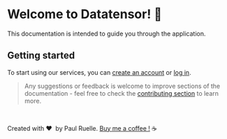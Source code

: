 # Welcome to Datatensor! 👋

This documentation is intended to guide you through the application.

## Getting started

To start using our services, you can <a href="/register" target="_blank">create an account</a> or <a href="/login" target="_blank">log in</a>.

> Any suggestions or feedback is welcome to improve sections of the documentation - feel free to check the <a href="/docs/contributing/project-architecture">contributing section</a> to learn more.

<br/>

Created with ❤️&nbsp;&nbsp;by Paul Ruelle. <a href="https://www.buymeacoffee.com/ruellepaul" title="Buy me a coffee">Buy me a coffee !</a>&nbsp;☕